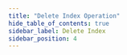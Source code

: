 ```yaml
---
title: "Delete Index Operation"
hide_table_of_contents: true
sidebar_label: Delete Index
sidebar_position: 4
---
```





<LanguageSwitcher supportedLanguages={supportedLanguages} />

<LanguageContent language="csharp">
   <DeleteIndexCsharp />
</LanguageContent>

<LanguageContent language="java">
   <DeleteIndexJava />
</LanguageContent>

<LanguageContent language="nodejs">
   <DeleteIndexNodejs />
</LanguageContent>


<!---
### Indexes
- [What are Indexes](../../../../indexes/what-are-indexes)
- [Creating and Deploying Indexes](../../../../indexes/creating-and-deploying)
- [Index Administration](../../../../indexes/index-administration)

### Operations
- [How to Get Index](../../../../client-api/operations/maintenance/indexes/get-index)
- [How to Put Indexes](../../../../client-api/operations/maintenance/indexes/put-indexes)


-->